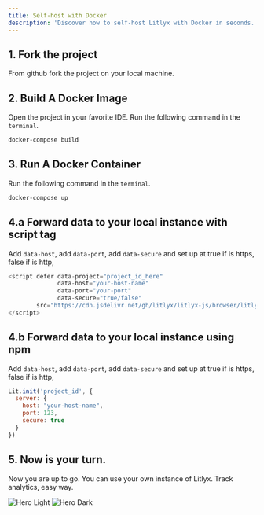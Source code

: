 ```yaml
---
title: Self-host with Docker
description: 'Discover how to self-host Litlyx with Docker in seconds.'
---
```


## 1. Fork the project

From github fork the project on your local machine.


## 2. Build A Docker Image

Open the project in your favorite IDE. Run the following command in the `terminal`.

```bash docker
docker-compose build
```

## 3. Run A Docker Container

Run the following command in the `terminal`.

```bash docker
docker-compose up
```

## 4.a Forward data to your local instance with script tag

Add `data-host`, add `data-port`, add `data-secure` and set up at true if is https, false if is http,

```javascript
<script defer data-project="project_id_here" 
              data-host="your-host-name" 
              data-port="your-port" 
              data-secure="true/false"
        src="https://cdn.jsdelivr.net/gh/litlyx/litlyx-js/browser/litlyx.js">
</script>
```


## 4.b Forward data to your local instance using npm

Add `data-host`, add `data-port`, add `data-secure` and set up at true if is https, false if is http,

```javascript
Lit.init('project_id', {
  server: {
    host: "your-host-name",
    port: 123,
    secure: true
  }
})
```
## 5. Now is your turn.

Now you are up to go. You can use your own instance of Litlyx. Track analytics, easy way.

<img
  className="block dark:hidden"
  src="/images/easy-dashboard.svg"
  alt="Hero Light"
/>
<img
  className="hidden dark:block"
  src="/images/easy-dashboard.svg"
  alt="Hero Dark"
/>
